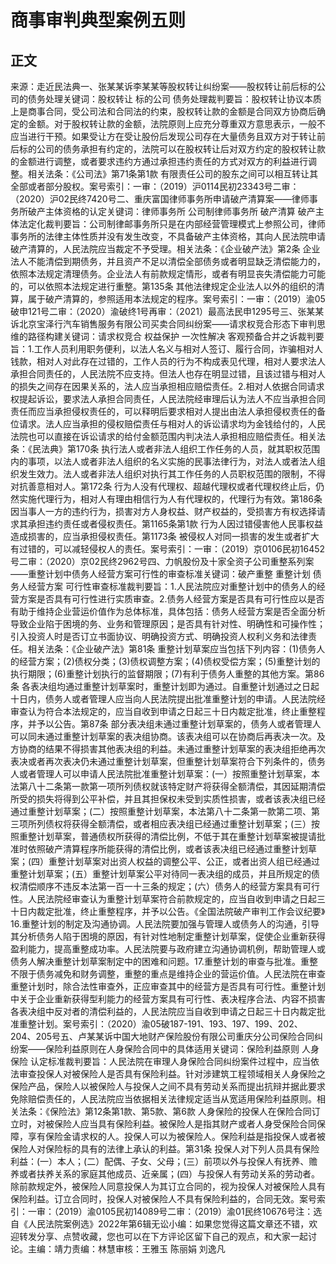 # 商事审判典型案例五则
## 正文
来源：走近民法典一、张某某诉李某某等股权转让纠纷案——股权转让前后标的公司的债务处理关键词：股权转让 标的公司 债务处理裁判要旨：股权转让协议本质上是商事合同，受公司法和合同法的约束，股权转让款的金额是合同双方协商后确定的金额。对于股权转让款的金额，法院原则上应充分尊重双方意思表示，一般不应当进行干预。如果受让方在受让股份后发现公司存在大量债务且双方对于转让前后标的公司的债务承担有约定的，法院可以在股权转让后对双方约定的股权转让款的金额进行调整，或者要求违约方通过承担违约责任的方式对双方的利益进行调整。相关法条：《公司法》第71条第1款 有限责任公司的股东之间可以相互转让其全部或者部分股权。案号索引：一审：（2019）沪0114民初23343号二审：（2020）沪02民终7420号二、重庆富国律师事务所申请破产清算案——律师事务所破产主体资格的认定关键词：律师事务所 公司制律师事务所 破产清算 破产主体法定化裁判要旨：公司制律邮事务所只是在内部经营管理模式上参照公司，律师事务所的法律主体性质并没有发生改变，不具备破产主体资格，其向人民法院申请破产清算的，人民法院应当裁定不予受理。相关法条：《企业破产法》第2条 企业法人不能清偿到期债务，并且资产不足以清偿全部债务或者明显缺乏清偿能力的，依照本法规定清理债务。企业法人有前款规定情形，或者有明显丧失清偿能力可能的，可以依照本法规定进行重整。第135条 其他法律规定企业法人以外的组织的清算，属于破产清算的，参照适用本法规定的程序。案号索引：一审：（2019）渝05破申121号二审：（2020）渝破终1号再审：（2021）最高法民申1295号三、张某某诉北京宝泽行汽车销售服务有限公司买卖合同纠纷案——请求权竞合形态下审判思维的路径构建关键词：请求权竞合 权益保护 一次性解决 客观预备合并之诉裁判要旨：1.工作人员利用职务便利，以法人名义与相对人签订、履行合同，诈骗相对人钱款，相对人对此存在过错的，工作人员的行为不构成表见代理，相对人要求法人承担合同责任的，人民法院不应支持。但法人也存在明显过错，且该过错与相对人的损失之间存在因果关系的，法人应当承担相应赔偿责任。2.相对人依据合同请求权提起诉讼，要求法人承担合同责任，人民法院经审理后认为法人不应当承担合同责任而应当承担侵权责任的，可以释明后要求相对人提出由法人承担侵权责任的备位请求。法人应当承担的侵权赔偿责任与相对人的诉讼请求均为金钱给付的，人民法院也可以直接在诉讼请求的给付金额范围内判决法人承担相应赔偿责任。相关法条：《民法典》第170条 执行法人或者非法人组织工作任务的人员，就其职权范围内的事项，以法人或者非法人组织的名义实施的民事法律行为，对法人或者法人组织发生效力。法人或者非法人组织对执行其工作任务的人员职权范围的限制，不得对抗善意相对人。第172条 行为人没有代理权、超越代理权或者代理权终止后，仍然实施代理行为，相对人有理由相信行为人有代理权的，代理行为有效。第186条 因当事人一方的违约行为，损害对方人身权益、财产权益的，受损害方有权选择请求其承担违约责任或者侵权责任。第1165条第1款 行为人因过错侵害他人民事权益造成损害的，应当承担侵权责任。第1173条 被侵权人对同一损害的发生或者扩大有过错的，可以减轻侵权人的责任。案号索引：一审：（2019）京0106民初16452号二审：（2020）京02民终2962号四、力帆股份及十家全资子公司重整系列案——重整计划中债务人经营方案可行性的审查标准关键词：破产重整 重整计划 债务人经营方案 可行性审查标准裁判要旨：1.人民法院应对重整计划中的债务人的经营方案是否具有可行性进行实质审查。2.债务人经营方案是否具有可行性应以是否有助于维持企业营运价值作为总体标准，具体包括：债务人经营方案是否全面分析导致企业陷于困境的务、业务和管理原因；是否具有针对性、明确性和可操作性；引入投资人时是否订立书面协议、明确投资方式、明确投资人权利义务和法律责任。相关法条：《企业破产法》第81条 重整计划草案应当包括下列内容：(1)债务人的经营方案；(2)债权分类；(3)债权调整方案；(4)债权受偿方案；(5)重整计划的执行期限；(6)重整计划执行的监督期限；(7)有利于债务人重整的其他方案。第86条 各表决组均通过重整计划草案时，重整计划即为通过。自重整计划通过之日起十日内，债务人或者管理人应当向人民法院提出批准重整计划的申请。人民法院经审查认为符合本法规定的，应当自收到申请之日起三十日内裁定批准，终止重整程序，并予以公告。第87条 部分表决组未通过重整计划草案的，债务人或者管理人可以同未通过重整计划草案的表决组协商。该表决组可以在协商后再表决一次。及方协商的结果不得损害其他表决组的利益。未通过重整计划草案的表决组拒绝再次表决或者再次表决仍未通过重整计划草案，但重整计划草案符合下列条件的，债务人或者管理人可以申请人民法院批准重整计划草案：(一）按照重整计划草案，本法第八十二条第一款第一项所列债权就该特定财产将获得全额清偿，其因延期清偿所受的损失将得到公平补偿，并且其担保权未受到实质性损害，或者该表决组已经通过重整计划草案；(二）按照重整计划草案，本法第八十二条第一款第二项、第三项所列债权将获得全额清偿，或者相应表决组已经通过重整计划草案；(三）按照重整计划草案，普通债权所获得的清偿比例，不低于其在重整计划草案被提请批准时依照破产清算程序所能获得的清偿比例，或者该表决组已经通过重整计划草案；(四）重整计划草案对出资人权益的调整公平、公正，或者出资人组已经通过重整计划草案；(五）重整计划草案公平对待同一表决组的成员，并且所规定的债权清偿顺序不违反本法第一百一十三条的规定；(六）债务人的经营方案具有可行性。人民法院经审查认为重整计划草案符合前款规定的，应当自收到申请之日起三十日内裁定批准，终止重整程序，并予以公告。《全国法院破产审判工作会议纪要》16.重整计划的制定及沟通协调。人民法院要加强与管理人或债务人的沟通，引导其分析债务人陷于困境的原因，有针对性地制定重整计划草案，促使企业重新获得盈利能力，提高重整成功率。人民法院要与政府建立沟通协调机例，帮助管理人或债务人解决重整计划草案制定中的困难和问题。17.重整计划的审查与批准。重整不限于债务减免和财务调整，重整的重点是维持企业的营运价值。人民法院在审查重整计划时，除合法性审查外，正应审查其中的经营方是否具有可行性。重整计划中关于企业重新获得型利能力的经营方案具有可行性、表决程序合法、内容不损害各表决组中反对者的清偿利益的，人民法院应当自收到申请之日起三十日内裁定批准重整计划。案号索引：（2020）渝05破187-191、193、197、199、202、204、205号五、卢某某诉中国大地财产保险股份有限公司重庆分公司保险合同纠纷案——保险利益原则在人身保险合同中的具体适用关键词：保险利益原则 人身保险 认定标准裁判要旨：人民法院在审理人身保险合同纠纷案件过程中，应当依法审查投保人对被保险人是否具有保险利益。针对涉建筑工程领域相关人身保险之保险产品，保险人以被保险人与投保人之间不具有劳动关系而提出抗辩并据此要求免除赔偿责任的，人民法院应当依据相关法律规定适当从宽适用保险利益原则。相关法条：《保险法》第12条第1款、第5款、第6款 人身保险的投保人在保险合同订立时，对被保险人应当具有保险利益。被保险人是指其财产或者人身受保险合同保障，享有保险金请求权的人。投保人可以为被保险人。保险利益是指投保人或者被保险人对保险标的具有的法律上承认的利益。第31条 投保人对下列人员具有保险利益：(一）本人；(二）配偶、子女、父母；(三）前项以外与投保人有抚养、赡养或者扶养关系的家庭其他成员、近亲属；(四）与投保人有劳动关系的劳动者。除前款规定外，被保险人同意投保人为其订立合同的，视为投保人对被保险人具有保险利益。订立合同时，投保人对被保险人不具有保险利益的，合同无效。案号索引：一审：（2019）渝0105民初14089号二审：（2019）渝01民终10676号注：选自《人民法院案例选》2022年第6辑无讼小编：如果您觉得这篇文章还不错，欢迎转发分享、点赞收藏，您也可以在下方评论区留下自己的观点，和大家一起讨论。主编：靖力责编：林慧审核：王雅玉 陈丽娟 刘逸凡